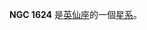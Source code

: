 {{NGCInfoBox|NGCID=NGC 1624|發現者=弗里德里希·威廉·赫歇爾|發現日期=1790年12月28日|其他編號=OCL 403, LBN 722|曆元=J2000.0|赤經=4時40分36.4秒
|赤緯=50°27'42"|星座=英仙座|星體=星系|星等=11.8|表面亮度=|藍等=}}

'''NGC 1624''' 是[[英仙座|英仙座]]的一個[[星系|星系]]。

{{NGCReference|1624}}
{{Catalogs|NGC=1624}}

{{Galaxy-stub}}